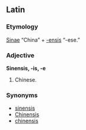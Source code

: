 ==Latin==
===Etymology===
[[Sinae]] “China” + [[-ensis]] “-ese.”

===Adjective===
'''Sinensis, -is, -e'''
# Chinese.

===Synonyms===
* [[sinensis]]
* [[Chinensis]]
* [[chinensis]]